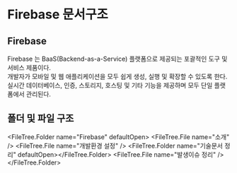 
# Firebase 문서구조

## Firebase

Firebase 는 BaaS(Backend-as-a-Service) 플랫폼으로 제공되는 포괄적인 도구 및 서비스 제품이다.  
개발자가 모바일 및 웹 애플리케이션을 모두 쉽게 생성, 실행 및 확장할 수 있도록 한다.  
실시간 데이터베이스, 인증, 스토리지, 호스팅 및 기타 기능을 제공하며 모두 단일 플랫폼에서 관리된다.

## 폴더 및 파일 구조

<FileTree.Folder name="Firebase" defaultOpen>
  <FileTree.File name="소개" />
  <FileTree.File name="개발환경 설정" />
  <FileTree.Folder name="기술문서 정리" defaultOpen></FileTree.Folder>
  <FileTree.File name="발생이슈 정리" />
</FileTree.Folder>

